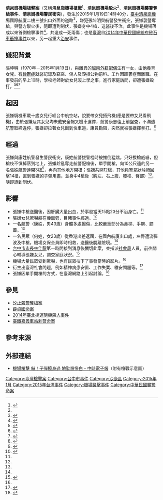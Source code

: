 {{Refimprove|time=2015-01-20}}
{{UTC+8}}
{{Infobox civilian attack
| title = 清泉崗機場槍擊案
| image = [[File:中部國際機場國際航廈01.jpg|250px]]
| caption = 右側為清泉崗機場國際航廈及道路
| location = {{TWN}}臺中市沙鹿區清泉崗機場
| coordinates =
| date = 2015年1月19日
| time = 14時40分
| timezone = [[UTC+8|UTC+8]]
| target = 航空警察
| motive = 不滿遭航警取締
| type = 警民衝突、襲警奪槍
| weapons = 手槍
| fatalities = 1（張坤明）
| injuries = 2（1警1民）
| victim =
| perps = 張坤明
| dfen = 航空警察
}}

'''清泉崗機場槍擊案'''（又稱'''清泉崗機場槍戰'''<ref>{{cite web|title=清泉崗機場槍戰二受傷|url=http://udn.com/NEWS/BREAKINGNEWS/BREAKINGNEWS2/9194499.shtml|publisher=[[聯合新聞網|聯合新聞網]]|language=zh-tw|accessdate=2015-01-20|archive-date=2015-01-20|archive-url=https://web.archive.org/web/20150120034604/http://udn.com/NEWS/BREAKINGNEWS/BREAKINGNEWS2/9194499.shtml|dead-url=no}}</ref>、'''清泉崗機場駁火'''<ref name="chinatimes260102" />、'''清泉崗機場襲警奪槍事件'''、'''清泉崗機場警民衝突'''），發生於2015年1月19日14時40分，[[臺中清泉崗機場|臺中清泉崗機場]]國際航廈二樓三號出口外面的道路<ref name="apple36338469">{{cite web|title=機場門口 單親爸被擊斃|url=http://www.appledaily.com.tw/appledaily/article/headline/20150120/36338469/|publisher=[[蘋果日報|蘋果日報]]|language=zh-tw|accessdate=2015-01-20|archive-date=2015-01-20|archive-url=https://web.archive.org/web/20150120034905/http://www.appledaily.com.tw/appledaily/article/headline/20150120/36338469/|dead-url=no}}</ref>，嫌犯張坤明與航警發生[[警民衝突|衝突]]，張嫌[[襲警|襲警]]奪槍，與警方駁火後，隨即遭到制伏，張嫌身中4槍，送醫後不治。此事件是機場落成以來首例槍擊事件<ref name="udn653167">{{cite web|title=清泉崗航空站從未發生槍擊事件 今首例|url=http://udn.com/news/story/2/653167|publisher=聯合新聞網|language=zh-tw|accessdate=2015-01-20|archive-date=2015-01-20|archive-url=https://web.archive.org/web/20150120034402/http://udn.com/news/story/2/653167|dead-url=no}}</ref>，共造成一死兩傷；也是[[臺灣|臺灣]]自[[2014年中華民國總統府砂石車衝撞事件|2014年中華民國總統府砂石車衝撞事件]]以來，另一起重大[[治安|治安]]事件。

== 嫌犯背景　==
張坤明（1970年－2015年1月19日），與離異的[[越南|越南]][[外籍配偶_(臺灣)|外籍配偶]]生有一女，由他養育女兒。有[[躁鬱症|躁鬱症]]就醫記錄及竊盜、傷人及毀損公物前科。工作因躁鬱症而離職。在事發前的早上10時，學校老師對於女兒沒上學之事，進行家庭訪問，卻遭張嫌毆打。<ref name="cna">{{cite web|title=台中清泉崗機場槍戰 開槍男子不治|url=http://www.cna.com.tw/news/firstnews/201501195014-1.aspx|publisher=[[中央通訊社|中央通訊社]]|language=zh-tw|accessdate=2015-01-20|archive-date=2015-01-19|archive-url=https://web.archive.org/web/20150119171617/http://www.cna.com.tw/news/firstnews/201501195014-1.aspx|dead-url=no}}</ref><ref name="apple36338487">{{cite web|title=躁鬱症纏上好爸爸 悲劇收場|url=http://www.appledaily.com.tw/appledaily/article/headline/20150120/36338487|publisher=蘋果日報|language=zh-tw|accessdate=2015-01-20|archive-date=2015-01-20|archive-url=https://web.archive.org/web/20150120035131/http://www.appledaily.com.tw/appledaily/article/headline/20150120/36338487|dead-url=no}}</ref><ref name="ettoday453595">{{cite web|title=老師關心女兒沒上課　機場槍戰嫌張坤明罵啥小揮拳毆打|url=http://www.ettoday.net/news/20150120/453595.htm|publisher=[[ETtoday_東森新聞雲|ETtoday 東森新聞雲]]|language=zh-tw|accessdate=2015-01-20|archive-date=2015-01-20|archive-url=https://web.archive.org/web/20150120043357/http://www.ettoday.net/news/20150120/453595.htm|dead-url=no}}</ref>

== 起因 ==
張嫌騎機車載十歲女兒行經台中航空站，說要帶女兒搭飛機(應是要帶女兒看飛機)，由於張嫌及其女兒均未戴安全帽又機車違停，航警康志佳上前盤查，不滿遭航警取締違停，張嫌卻拉著女兒衝到快車道，康員勸阻，突然就被張嫌揮拳打。<ref name="udn653897">{{cite web|title=機車違規演成機場槍戰 男遭警擊斃|url=http://udn.com/news/story/7315/653897|publisher=聯合新聞網|language=zh-tw|accessdate=2015-01-20|archive-date=2015-01-20|archive-url=https://web.archive.org/web/20150120034925/http://udn.com/news/story/7315/653897|dead-url=no}}</ref>

== 經過 ==
張嫌與康姓航警發生警民衝突，康姓航警拔警棍時被推倒猛踹，只好拔槍威嚇，但槍枝不慎掉落到地上，張嫌趁亂奪走航警配槍後，單手開槍，向10公尺遠的另一名張姓航警連開3槍<ref name="chinatimes260102">{{cite web|title=清泉崗機場駁火|url=http://www.chinatimes.com/newspapers/20150120000347-260102|publisher=[[中時電子報|中時電子報]]|language=zh-tw|accessdate=2015-01-20|archive-date=2015-01-20|archive-url=https://web.archive.org/web/20150120035346/http://www.chinatimes.com/newspapers/20150120000347-260102|dead-url=no}}</ref>，再向其他地方開槍；張嫌共開12槍，其他員警見狀陸續回擊14槍，直到張嫌的子彈用盡，並身中4槍後（胸左、右上腹、腰椎、臀部）<ref name="chinatimes260402">{{cite web|title=機場槍戰》張嫌有精神病 倒地再開3槍|url=http://www.chinatimes.com/realtimenews/20150119004328-260402|publisher=中時電子報|language=zh-tw|accessdate=2015-01-20|archive-date=2015-01-20|archive-url=https://web.archive.org/web/20150120043759/http://www.chinatimes.com/realtimenews/20150119004328-260402|dead-url=no}}</ref>，隨即遭到制伏。

== 影響 ==
* 張嫌中槍送醫後，因肝臟大量出血，於事發當天15點23分不治身亡。<ref name="udn653897" />
* 張嫌女兒驚嚇躲在機車旁，目睹事件經過。<ref name="udn653897" />
* 一名航警（康姓，男43歲）身體多處擦傷，比較嚴重部分為鼻樑、手腕、膝蓋。<ref name="udn653897" />
* 一名民眾（何姓，女23歲）從香港出差返國，在國內航廈出口處，左臀遭流彈波及中槍，機場女保全員即時相救，送醫後脫離險境。<ref name="udn653897" />
* [[台中市市長|台中市市長]][[林佳龍|林佳龍]]第一時間接到消息後關切此案，並指派[[臺中市政府#所屬一級機關|社會局]]人員，前往關心輔導張嫌女兒，調查家庭狀況。<ref name="chinatimes260407">{{cite web|title=機場槍戰目睹父亡 林佳龍：擔心女孩心理受創|url=http://www.chinatimes.com/realtimenews/20150119004348-260407|publisher=中時電子報|language=zh-tw|accessdate=2015-01-20|archive-date=2015-01-20|archive-url=https://web.archive.org/web/20150120043239/http://www.chinatimes.com/realtimenews/20150119004348-260407|dead-url=no}}</ref>
* 機場大量民眾受到驚嚇，也有民眾拍下了事發當時的影片。<ref name="udn653897" />
* 衍生出臺灣社會問題，例如精神病患安置、工作失業、維安問題等。<ref name="nownews1580462">{{cite web|title=管不住自己！躁鬱症易衝動　瘋狂做愛、血拚駭事多|url=http://www.nownews.com/n/2015/01/20/1580462|publisher=[[NOWnews|NOWnews]]|language=zh-tw|accessdate=2015-01-20|archive-date=2015-01-20|archive-url=https://web.archive.org/web/20150120130332/http://www.nownews.com/n/2015/01/20/1580462|dead-url=no}}</ref>
* 張嫌因單手開槍的方式，在臺灣網路上引起討論。<ref name="ltn">{{cite web|title=穿風衣單手開槍「像拍電影」|url=http://news.ltn.com.tw/news/society/paper/848887|publisher=[[自由時報|自由時報]]|language=zh-tw|accessdate=2015-01-20|archive-date=2015-01-20|archive-url=https://web.archive.org/web/20150120034248/http://news.ltn.com.tw/news/society/paper/848887|dead-url=no}}</ref>

== 參見 ==
* [[汐止殺警奪槍案|汐止殺警奪槍案]]
* [[薛貞國命案|薛貞國命案]]
* [[2014年臺北捷運隨機殺人事件|2014年臺北捷運隨機殺人事件]]
* [[臺鐵嘉義車站刺警命案|臺鐵嘉義車站刺警命案]]

== 參考來源 ==
{{Reflist|2}}

== 外部連結 ==
* {{zh-tw}}[http://www.chinatimes.com/newspapers/20150120000362-260102 機場槍擊 嚇！子彈擦身過 地勤臉慘白 - 中時電子報]{{Wayback|url=http://www.chinatimes.com/newspapers/20150120000362-260102 |date=20150120034122 }}（附有槍戰示意圖）

[[Category:臺灣槍擊案|Category:臺灣槍擊案]]
[[Category:台中市事件|Category:台中市事件]]
[[Category:沙鹿區|Category:沙鹿區]]
[[Category:2015年1月|Category:2015年1月]]
[[Category:2015年台湾事件|Category:2015年台湾事件]]
[[Category:機場襲擊事件|Category:機場襲擊事件]]
[[Category:中華民國襲警命案|Category:中華民國襲警命案]]